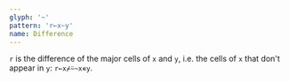 ```yaml
---
glyph: '~'
pattern: 'r←x~y'
name: Difference
---
```


`r` is the difference of the major cells of `x` and `y`, i.e. the cells of `x` that don't appear in `y`: `r←x⌿⍨~x∊y`.